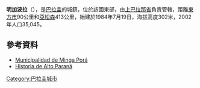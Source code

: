 '''明加波拉'''（{{lang-es|Minga Porá}}），是[[巴拉圭|巴拉圭]]的城鎮，位於該國東部，由[[上巴拉那省|上巴拉那省]]負責管轄，距離[[東方市_(巴拉圭)|東方市]]90公里和[[亞松森|亞松森]]413公里，始建於1984年7月19日，海拔高度302米，2002年人口35,045。

==參考資料==
* [http://www.mingapora.gov.py/ Municipalidad de Minga Porá] {{Wayback|url=http://www.mingapora.gov.py/ |date=20150402104107 }}
* [http://www.scribd.com/ Historia de Alto Paraná] {{Wayback|url=http://www.scribd.com/ |date=20160305060319 }}

{{Paraguay-geo-stub}}
[[Category:巴拉圭城市|Category:巴拉圭城市]]